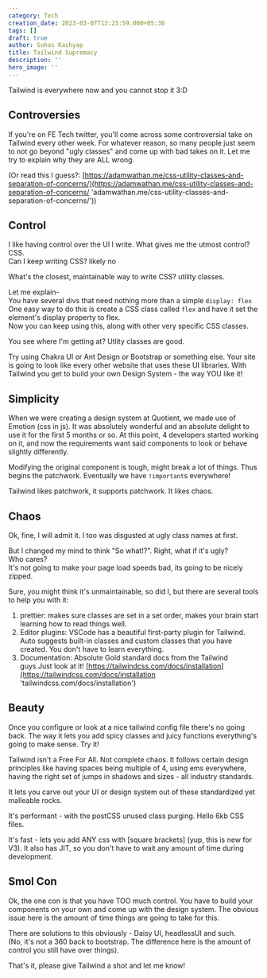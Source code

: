```yaml
---
category: Tech
creation_date: 2023-03-07T13:23:59.000+05:30
tags: []
draft: true
author: Suhas Kashyap
title: Tailwind Supremacy
description: ''
hero_image: ''
---
```


Tailwind is everywhere now and you cannot stop it 3:D

## Controversies

If you're on FE Tech twitter, you'll come across some controversial take on Tailwind every other week. For whatever reason, so many people just seem to not go beyond "ugly classes" and come up with bad takes on it. Let me try to explain why they are ALL wrong.

(Or read this I guess?: [https://adamwathan.me/css-utility-classes-and-separation-of-concerns/](https://adamwathan.me/css-utility-classes-and-separation-of-concerns/ 'adamwathan.me/css-utility-classes-and-separation-of-concerns/'))

## Control

I like having control over the UI I write. What gives me the utmost control? CSS.  
Can I keep writing CSS? likely no

What's the closest, maintainable way to write CSS? utility classes.

Let me explain-  
You have several divs that need nothing more than a simple `display: flex`  
One easy way to do this is create a CSS class called `flex` and have it set the element's display property to flex.  
Now you can keep using this, along with other very specific CSS classes.

You see where I'm getting at? Utlity classes are good.

Try using Chakra UI or Ant Design or Bootstrap or something else. Your site is going to look like every other website that uses these UI libraries. With Tailwind you get to build your own Design System - the way YOU like it!

## Simplicity

When we were creating a design system at Quotient, we made use of Emotion (css in js). It was absolutely wonderful and an absolute delight to use it for the first 5 months or so. At this point, 4 developers started working on it, and now the requirements want said components to look or behave slightly differently.

Modifying the original component is tough, might break a lot of things. Thus begins the patchwork. Eventually we have `!important`s everywhere!

Tailwind likes patchwork, it supports patchwork. It likes chaos.

## Chaos

Ok, fine, I will admit it. I too was disgusted at ugly class names at first.

But I changed my mind to think "So what!?". Right, what if it's ugly?  
Who cares?  
It's not going to make your page load speeds bad, its going to be nicely zipped.

Sure, you might think it's unmaintainable, so did I, but there are several tools to help you with it:

1. prettier: makes sure classes are set in a set order, makes your brain start learning how to read things well.
2. Editor plugins: VSCode has a beautiful first-party plugin for Tailwind. Auto suggests built-in classes and custom classes that you have created. You don't have to learn everything.
3. Documentation: Absolute Gold standard docs from the Tailwind guys.Just look at it! [https://tailwindcss.com/docs/installation](https://tailwindcss.com/docs/installation 'tailwindcss.com/docs/installation')

## Beauty

Once you configure or look at a nice tailwind config file there's no going back. The way it lets you add spicy classes and juicy functions everything's going to make sense. Try it!

Tailwind isn't a Free For All. Not complete chaos. It follows certain design principles like having spaces being multiple of 4, using ems everywhere, having the right set of jumps in shadows and sizes - all industry standards.

It lets you carve out your UI or design system out of these standardized yet malleable rocks.

It's performant - with the postCSS unused class purging. Hello 6kb CSS files.

It's fast - lets you add ANY css with \[square brackets\] (yup, this is new for V3). It also has JIT, so you don't have to wait any amount of time during development.

## Smol Con

Ok, the one con is that you have TOO much control. You have to build your components on your own and come up with the design system. The obvious issue here is the amount of time things are going to take for this.

There are solutions to this obviously - Daisy UI, headlessUI and such.  
(No, it's not a 360 back to bootstrap. The difference here is the amount of control you still have over things).

That's it, please give Tailwind a shot and let me know!

